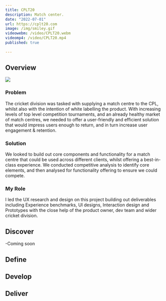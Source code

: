 ```yaml
---
title: CPLT20
description: Match center.
date: "2022-07-01"
url: https://cplt20.com
image: /img/smiley.gif
videowebm: /video/CPLT20.webm
videomp4: /video/CPLT20.mp4
published: true
  
---
```

## Overview 

[![](/img/frogbox-color.jpg)]()

### Problem
The cricket division was tasked with supplying a match centre to the CPL, whilst also with the intention of white labelling the product. With increasing levels of top level competition tournaments, and an already healthy market of match centres, we needed to offer a user-friendly and efficient solution that would impress users enough to return, and in turn increase user engagement & retention.

### Solution
We looked to build out core components and functionality for a match centre that could be used across different clients, whilst offering a best-in-class  experience. We conducted competitive analysis to identify core elements, and then analysed for functionality offering to ensure we could compete.

### My Role
I led the UX research and design on this project building out deliverables including Experience benchmarks, UI designs, Interaction design and Prototypes with the close help of the product owner,  dev team and wider cricket division.

## Discover
-Coming soon


## Define


## Develop

## Deliver